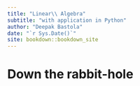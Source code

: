 ```yaml
--- 
title: "Linear\\ Algebra"
subtitle: "with application in Python"
author: "Deepak Bastola"
date: "`r Sys.Date()`"
site: bookdown::bookdown_site
---
```


# Down the rabbit-hole

